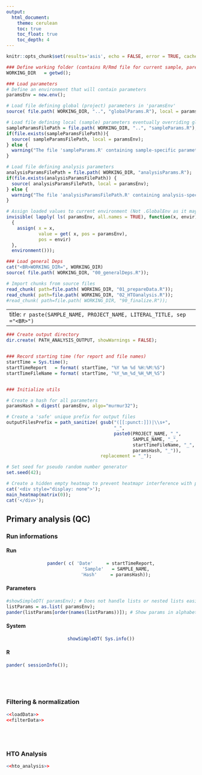 ```yaml
---
output:
  html_document: 
    theme: cerulean
    toc: true
    toc_float: true
    toc_depth: 4
---
```





```r
knitr::opts_chunk$set(results='asis', echo = FALSE, error = TRUE, cache = FALSE, cache.comments = TRUE, fig.dim = c(7,7), autodep = TRUE)
```




```r
### Define working folder (contains R/Rmd file for current sample, parent contains global project files)
WORKING_DIR   = getwd();

### Load parameters
# Define an environment that will contain parameters
paramsEnv = new.env();

# Load file defining global (project) parameters in 'paramsEnv'
source( file.path( WORKING_DIR, "..", "globalParams.R"), local = paramsEnv);

# Load file defining local (sample) parameters eventually overriding global ones
sampleParamsFilePath = file.path( WORKING_DIR, "..", "sampleParams.R");
if(file.exists(sampleParamsFilePath)){
  source( sampleParamsFilePath, local = paramsEnv);
} else {
  warning("The file 'sampleParams.R' containing sample-specific parameters is missing. The analysis will use global (project) parameters only.");
}

# Load file defining analysis parameters
analysisParamsFilePath = file.path( WORKING_DIR, "analysisParams.R");
if(file.exists(analysisParamsFilePath)) {
  source( analysisParamsFilePath, local = paramsEnv);
} else {
  warning("The file 'analysisParamsFilePath.R' containing analysis-specific parameters is missing.");
}

# Assign loaded values to current environment (Not .GlobalEnv as it may not be the current one depending on where rendering is started from)
invisible( lapply( ls( paramsEnv, all.names = TRUE), function(x, envir)
  { 
    assign( x = x, 
            value = get( x, pos = paramsEnv), 
            pos = envir)
  }, 
  environment()));

### Load general Deps
cat("<BR>WORKING_DIR=", WORKING_DIR)
source( file.path( WORKING_DIR, "00_generalDeps.R"));

# Import chunks from source files
read_chunk( path=file.path( WORKING_DIR, "01_prepareData.R"));
read_chunk( path=file.path( WORKING_DIR, "02_HTOanalysis.R"));
#read_chunk( path=file.path( WORKING_DIR, "90_finalize.R"));
```

---
title: `r paste(SAMPLE_NAME, PROJECT_NAME, LITERAL_TITLE, sep ="<BR>")`
---


```r

### Create output directory
dir.create( PATH_ANALYSIS_OUTPUT, showWarnings = FALSE);


### Record starting time (for report and file names)
startTime = Sys.time();
startTimeReport   = format( startTime, "%Y %m %d %H:%M:%S")
startTimeFileName = format( startTime, "%Y_%m_%d_%H_%M_%S")


### Initialize utils

# Create a hash for all parameters
paramsHash = digest( paramsEnv, algo="murmur32");

# Create a 'safe' unique prefix for output files
outputFilesPrefix = path_sanitize( gsub("([[:punct:]])|\\s+", 
                                        "_", 
                                        paste0(PROJECT_NAME, "_",
                                               SAMPLE_NAME, "_",
                                               startTimeFileName, "_",
                                               paramsHash, "_")),
                                   replacement = "_");

# Set seed for pseudo random number generator
set.seed(42);

# Create a hidden empty heatmap to prevent heatmapr interference with plotly functions (bug ?)
cat('<div style="display: none">');
main_heatmap(matrix(0));
cat('</div>');
```




## Primary analysis (QC)


### Run informations {.tabset .tabset-fade}

#### Run
<center>
```r
pander( c( 'Date'     = startTimeReport,
           'Sample'   = SAMPLE_NAME,
           'Hash'     = paramsHash));
```
</center>

#### Parameters
```r
#showSimpleDT( paramsEnv); # Does not handle lists or nested lists easily
listParams = as.list( paramsEnv);
pander(listParams[order(names(listParams))]); # Show params in alphabetical order
```

#### System
<center>
```r
showSimpleDT( Sys.info())
```
</center>

#### R
```r
pander( sessionInfo());
```

<!-- Ending the tabset section -->
### {.toc-ignore} 
<br /><br />


### Filtering & normalization
```r
<<loadData>>
<<filterData>>
```
<br /><br />


### HTO Analysis

```r
<<hto_analysis>>
```



